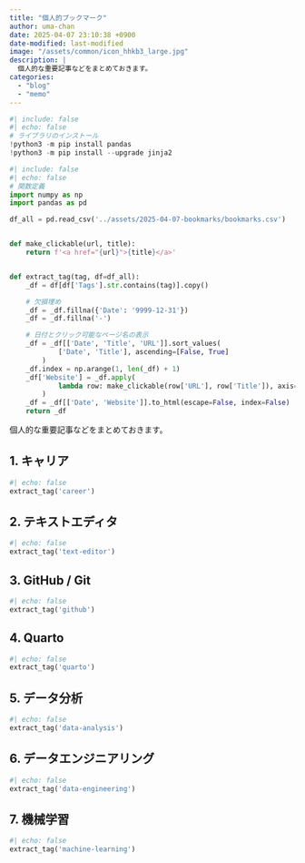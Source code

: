 ```yaml
---
title: "個人的ブックマーク"
author: uma-chan
date: 2025-04-07 23:10:38 +0900
date-modified: last-modified
image: "/assets/common/icon_hhkb3_large.jpg"
description: |
  個人的な重要記事などをまとめておきます。
categories:
  - "blog"
  - "memo"
---
```


```python
#| include: false
#| echo: false
# ライブラリのインストール
!python3 -m pip install pandas
!python3 -m pip install --upgrade jinja2
```

```python
#| include: false
#| echo: false
# 関数定義
import numpy as np
import pandas as pd

df_all = pd.read_csv('../assets/2025-04-07-bookmarks/bookmarks.csv')


def make_clickable(url, title):
    return f'<a href="{url}">{title}</a>'


def extract_tag(tag, df=df_all):
    _df = df[df['Tags'].str.contains(tag)].copy()

    # 欠損埋め
    _df = _df.fillna({'Date': '9999-12-31'})
    _df = _df.fillna('-')

    # 日付とクリック可能なページ名の表示
    _df = _df[['Date', 'Title', 'URL']].sort_values(
            ['Date', 'Title'], ascending=[False, True]
        )
    _df.index = np.arange(1, len(_df) + 1)
    _df['Website'] = _df.apply(
            lambda row: make_clickable(row['URL'], row['Title']), axis=1
        )
    _df = _df[['Date', 'Website']].to_html(escape=False, index=False)
    return _df
```

個人的な重要記事などをまとめておきます。

## 1. キャリア

```python
#| echo: false
extract_tag('career')
```

## 2. テキストエディタ

```python
#| echo: false
extract_tag('text-editor')
```

## 3. GitHub / Git

```python
#| echo: false
extract_tag('github')
```

## 4. Quarto

```python
#| echo: false
extract_tag('quarto')
```

## 5. データ分析

```python
#| echo: false
extract_tag('data-analysis')
```

## 6. データエンジニアリング

```python
#| echo: false
extract_tag('data-engineering')
```

## 7. 機械学習

```python
#| echo: false
extract_tag('machine-learning')
```
